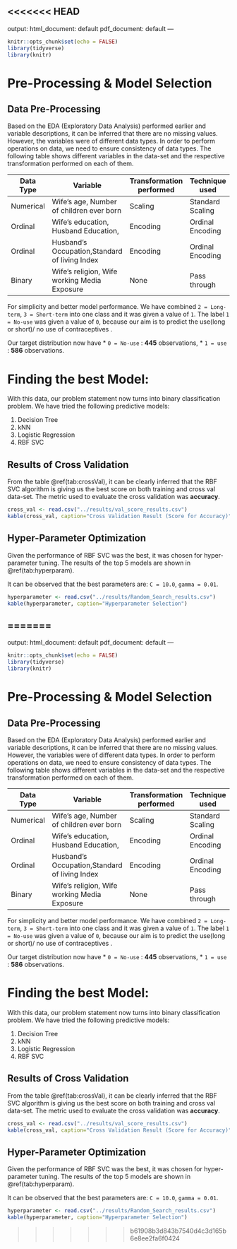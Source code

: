 <<<<<<< HEAD
---
output:
  html_document: default
  pdf_document: default
---
```r
knitr::opts_chunk$set(echo = FALSE)
library(tidyverse)
library(knitr)
```

# Pre-Processing & Model Selection 

## Data Pre-Processing

Based on the EDA (Exploratory Data Analysis) performed earlier and variable descriptions, it can be inferred that there are no missing values. However, the variables were of different data types. In order to perform operations on data, we need to ensure consistency of data types. The following table shows different variables in the data-set and the respective transformation performed on each of them.

| Data Type | Variable                                      | Transformation performed | Technique used   |
|-----------|-----------------------------------------------|--------------------------|------------------|
| Numerical | Wife's age, Number of children ever born      | Scaling                  | Standard Scaling |
| Ordinal   | Wife's education, Husband Education,          | Encoding                 | Ordinal Encoding |
| Ordinal   | Husband's Occupation,Standard of living Index | Encoding                 | Ordinal Encoding |
| Binary    | Wife's religion, Wife working Media Exposure  | None                     | Pass through     |


For simplicity and better model performance. We have combined `2 = Long-term`, `3 = Short-term` into one class and it was given a value of `1`. The label `1 = No-use` was given a value of `0`, because our aim is to predict the use(long or short)/ no use of contraceptives .

Our target distribution now have 
* `0 = No-use` : **445** observations, 
* `1 = use` : **586** observations.

# Finding the best Model:
With this data, our problem statement now turns into binary classification problem. We have tried the following predictive models:

1. Decision Tree
2. kNN
3. Logistic Regression
4. RBF SVC

## Results of Cross Validation
From the table \@ref(tab:crossVal), it can be clearly inferred that the RBF SVC algorithm is giving us the best score on both training and cross val data-set. The metric used to evaluate the cross validation was **accuracy**.


```r
cross_val <- read.csv("../results/val_score_results.csv") 
kable(cross_val, caption="Cross Validation Result (Score for Accuracy)")
```

## Hyper-Parameter Optimization
Given the performance of RBF SVC was the best, it was chosen for hyper-parameter tuning. The results of the top 5 models are shown in \@ref(tab:hyperparam). 

It can be observed that the best parameters are: `C = 10.0`, `gamma = 0.01`.


```r
hyperparameter <- read.csv("../results/Random_Search_results.csv") 
kable(hyperparameter, caption="Hyperparameter Selection")
```
=======
---
output:
  html_document: default
  pdf_document: default
---
```r
knitr::opts_chunk$set(echo = FALSE)
library(tidyverse)
library(knitr)
```

# Pre-Processing & Model Selection 

## Data Pre-Processing

Based on the EDA (Exploratory Data Analysis) performed earlier and variable descriptions, it can be inferred that there are no missing values. However, the variables were of different data types. In order to perform operations on data, we need to ensure consistency of data types. The following table shows different variables in the data-set and the respective transformation performed on each of them.

| Data Type | Variable                                      | Transformation performed | Technique used   |
|-----------|-----------------------------------------------|--------------------------|------------------|
| Numerical | Wife's age, Number of children ever born      | Scaling                  | Standard Scaling |
| Ordinal   | Wife's education, Husband Education,          | Encoding                 | Ordinal Encoding |
| Ordinal   | Husband's Occupation,Standard of living Index | Encoding                 | Ordinal Encoding |
| Binary    | Wife's religion, Wife working Media Exposure  | None                     | Pass through     |


For simplicity and better model performance. We have combined `2 = Long-term`, `3 = Short-term` into one class and it was given a value of `1`. The label `1 = No-use` was given a value of `0`, because our aim is to predict the use(long or short)/ no use of contraceptives .

Our target distribution now have 
* `0 = No-use` : **445** observations, 
* `1 = use` : **586** observations.

# Finding the best Model:
With this data, our problem statement now turns into binary classification problem. We have tried the following predictive models:

1. Decision Tree
2. kNN
3. Logistic Regression
4. RBF SVC

## Results of Cross Validation
From the table \@ref(tab:crossVal), it can be clearly inferred that the RBF SVC algorithm is giving us the best score on both training and cross val data-set. The metric used to evaluate the cross validation was **accuracy**.


```r
cross_val <- read.csv("../results/val_score_results.csv") 
kable(cross_val, caption="Cross Validation Result (Score for Accuracy)")
```

## Hyper-Parameter Optimization
Given the performance of RBF SVC was the best, it was chosen for hyper-parameter tuning. The results of the top 5 models are shown in \@ref(tab:hyperparam). 

It can be observed that the best parameters are: `C = 10.0`, `gamma = 0.01`.


```r
hyperparameter <- read.csv("../results/Random_Search_results.csv") 
kable(hyperparameter, caption="Hyperparameter Selection")
```
>>>>>>> b61908b3d843b7540d4c3d165b6e8ee2fa6f0424
